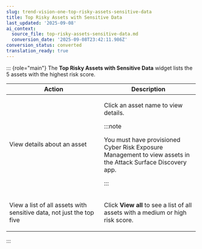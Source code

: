 ```yaml
---
slug: trend-vision-one-top-risky-assets-sensitive-data
title: Top Risky Assets with Sensitive Data
last_updated: '2025-09-08'
ai_context:
  source_file: top-risky-assets-sensitive-data.md
  conversion_date: '2025-09-08T23:42:11.986Z'
conversion_status: converted
translation_ready: true
---
```


::: {role="main"}
The **Top Risky Assets with Sensitive Data** widget lists the 5 assets with the highest risk score.

<table>
<colgroup>
<col style="width: 50%" />
<col style="width: 50%" />
</colgroup>
<thead>
<tr>
<th>Action</th>
<th>Description</th>
</tr>
</thead>
<tbody>
<tr>
<td><p>View details about an asset</p></td>
<td><p>Click an asset name to view details.</p>


:::note

You must have provisioned Cyber Risk Exposure Management to view assets in the Attack Surface Discovery app.


:::

</td>
</tr>
<tr>
<td><p>View a list of all assets with sensitive data, not just the top five</p></td>
<td><p>Click <strong>View all</strong> to see a list of all assets with a medium or high risk score.</p></td>
</tr>
</tbody>
</table>
:::
